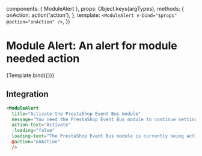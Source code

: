 

<Meta
  title="Components/Alert/Module Alert"
  component={ModuleAlert} />

  components: { ModuleAlert },
  props: Object.keys(argTypes),
  methods: {
    onAction: action('action'),
  },
  template: `<ModuleAlert v-bind="$props" @action="onAction" />`,
})

# Module Alert: An alert for module needed action

<Description of={ModuleAlert} />

<Canvas>
  <Story
    name='Module Alert'
    args={{
      title: 'Activate the PrestaShop Event Bus module',
      message: 'You need the PrestaShop Event Bus module to continue setting up this module.',
      actionText: 'Activate',
      loading: false,
      loadingText: 'The PrestaShop Event Bus module is currently being activated...',
    }}>
    {Template.bind({})}
  </Story>
</Canvas>

<ArgsTable story="Module Alert" />

## Integration

```html
<ModuleAlert
  title="Activate the PrestaShop Event Bus module"
  message="You need the PrestaShop Event Bus module to continue setting up this module."
  action-text="Activate"
  :loading="false"
  loading-text="The PrestaShop Event Bus module is currently being activated..."
  @action="onAction"
  />
```

<ArgsTable of={ModuleAlert} />


